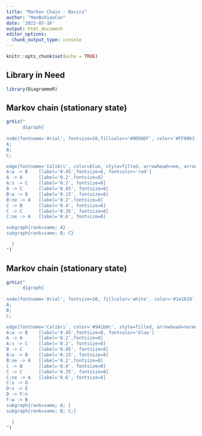 ```yaml
---
title: "Markov Chain - Basics"
author: "ManBuXiaoCun"
date: '2022-07-16'
output: html_document
editor_options: 
  chunk_output_type: console
---
```


```r
knitr::opts_chunk$set(echo = TRUE)
```

## Library in Need
```r
library(DiagrammeR)
```

## Markov chain (stationary state)
```r
grViz("
      digraph{
      
node[fontname='Arial', fontsize=16,fillcolor='#9DD6DF', color='#FF0063', style=filled, shape=oval]
A;
B;
C;

edge[fontname='Calibri', color=blue, style=filled, arrowhead=vee, arrowsize=0.4]
A:w -> B    [label='0.45',fontsize=8, fontcolor='red']
A -> A      [label='0.2',fontsize=8]
A:s -> C    [label='0.2', fontsize=8]
B -> C      [label='0.45', fontsize=8]
B:w -> B    [label='0.15', fontsize=8]
B:ne -> A   [label='0.2',fontsize=8]
C -> B      [label='0.4', fontsize=8]
C -> C      [label='0.35', fontsize=8]
C:ne -> A   [label='0.6', fontsize=8]

subgraph{rank=same; A}
subgraph{rank=same; B; C}

  }
")
```

## Markov chain (stationary state)
```r
grViz("
      digraph{
      
node[fontname='Arial', fontsize=16, fillcolor='white', color='#1e1b18', style=filled, shape=oval]
A;
B;
C;

edge[fontname='Calibri', color='#941b0c', style=filled, arrowhead=normal, arrowsize=0.4]
A:w -> B    [label='0.45',fontsize=8, fontcolor='blue']
A -> A      [label='0.2',fontsize=8]
A:s -> C    [label='0.2', fontsize=8]
B -> C      [label='0.45', fontsize=8]
B:w -> B    [label='0.15', fontsize=8]
B:ne -> A   [label='0.2',fontsize=8]
C -> B      [label='0.4', fontsize=8]
C -> C      [label='0.35', fontsize=8]
C:ne -> A   [label='0.6', fontsize=8]
C:s -> D
D:s -> E
D -> F:n
F:w -> B
subgraph{rank=same; A; }
subgraph{rank=same; B; C;}

  }
")
```